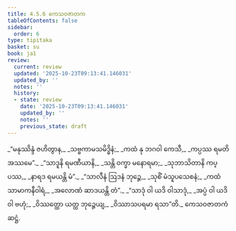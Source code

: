 ```yaml
---
title: 4.5.6 ကေသဝဇာတက
tableOfContents: false
sidebar:
  order: 6
type: tipitaka
basket: su
book: ja1
review:
  current: review
  updated: '2025-10-23T09:13:41.146031'
  updated_by: ''
  notes: ''
  history:
  - state: review
    date: '2025-10-23T09:13:41.146031'
    updated_by: ''
    notes: ''
    previous_state: draft
---
```



<ReviewStatus review={frontmatter.review} showDetails={true} />

<HypothesisAnnotation frontmatter={frontmatter} />

<DynamicBreadcrumb />

<Division number="181" book="ja1" e="ch" v="22" p="116">

<Paragraph number="1116" type="verses" book="ja1">
_“မနုဿိန္ဒံ ဇဟိတွာန,_  
_သဗ္ဗကာမသမိဒ္ဓိနံ;_  
_ကထံ နု ဘဂဝါ ကေသီ,_  
_ကပ္ပဿ ရမတိ အဿမေ”._  

</Paragraph>

</Division>
<Division number="182" book="ja1" e="ch" v="22" p="116">

<Paragraph number="1117" type="verses" book="ja1">
_“သာဒူနိ ရမဏီယာနိ,_  
_သန္တိ ဝက္ခာ မနောရမာ;_  
_သုဘာသိတာနိ ကပ္ပဿ,_  
_နာရဒ ရမယန္တိ မံ”._  

</Paragraph>

</Division>
<Division number="183" book="ja1" e="ch" v="22" p="116">

<Paragraph number="1118" type="verses" book="ja1">
_“သာလီနံ ဩဒနံ ဘုဉ္ဇေ,_  
_သုစိံ မံသူပသေစနံ;_  
_ကထံ သာမာကနီဝါရံ,_  
_အလောဏံ ဆာဒယန္တိ တံ”._  

</Paragraph>

</Division>
<Division number="184" book="ja1" e="ch" v="22" p="116">

<Paragraph number="1119" type="verses" book="ja1">
_“သာဒုံ ဝါ ယဒိ ဝါသာဒုံ,_  
_အပ္ပံ ဝါ ယဒိ ဝါ ဗဟုံ;_  
_ဝိဿတ္ထော ယတ္ထ ဘုဉ္ဇေယျ,_  
_ဝိဿာသပရမာ ရသာ”တိ._  


</Paragraph>
</Division>

<Paragraph number="1120" type="center" book="ja1">
ကေသဝဇာတကံ ဆဋ္ဌံ.
</Paragraph>